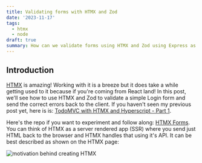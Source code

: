 ```yaml
---
title: Validating forms with HTMX and Zod
date: '2023-11-17'
tags:
  - htmx
  - node
draft: true
summary: How can we validate forms using HTMX and Zod using Express as our server
---
```



## Introduction

[HTMX](https://htmx.org/) is amazing! Working with it is a breeze but it does take a while getting used to it because if you're coming from React land! In this post, we'll see how to use HTMX and Zod to validate a simple Login form and send the correct errors back to the client. If you haven't seen my previous post yet, here is is: [TodoMVC with HTMX and Hyperscript - Part 1](https://ryan17.dev/blog/todomvc-htmx).

Here's the repo if you want to experiment and follow along: [HTMX Forms](https://github.com/ryands17/htmx-forms). You can think of HTMX as a server rendered app (SSR) where you send just HTML back to the browser and HTMX handles that using it's API. It can be best described as shown on the HTMX page:


<Image
  src={htmxIntro}
  alt="motivation behind creating HTMX"
  width={500}
  height={500}
/>
